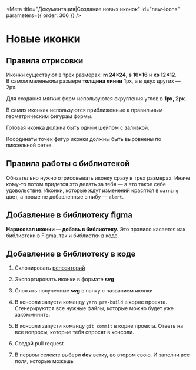 
<Meta title="Документация|Создание новых иконок" id="new-icons" parameters={{ order: 306 }} />

# Новые иконки

## Правила отрисовки

Иконки существуют в трех размерах: **m 24×24**, **s 16×16** и **xs 12×12**.  
В самом маленьким размере **толщина линии** 1px, а в двух других — 2px.

<InstructionPictures name="1-icons-grid" />

Для создания мягких форм используются скругления углов в **1px, 2px**.

<InstructionPictures name="2-icons-grid" />

В самих иконках используются приближенные к правильным геометрическим фигурам формы.

<InstructionPictures name="3-icons-grid" />

Готовая иконка должна быть одним шейпом с заливкой.

<InstructionPictures name="4-figma-union" />

Координаты точек фигур иконки должны быть выровнены по пиксельной сетке.

<InstructionPictures name="5-icons-grid" />

## Правила работы с библиотекой

Обязательно нужно отрисовывать иконку сразу в трех размерах. Иначе кому-то потом придется это делать за тебя — а это такое себе удовольствие.
Иконки, которые ждут изменений красятся в `warning` цвет, а новые не добавленные в либу — `alert`.

<InstructionPictures name="6-examples" />

## Добавление в библиотеку figma

**Нарисовал иконки — добавь в библиотеку.** Это правило касается как библиотеки в Figma, так и библиотки в коде.

<InstructionPictures name="7-figma" />

## Добавление в библиотеку в коде

1. Склонировать [репозиторий](https://github.com/gazprom-neft/consta-uikit)

<InstructionPictures name="8-github" />

2. Экспортировать иконки в формате **svg**

<InstructionPictures name="9-figma" />

3. Сложить полученные **svg** в папку с названием иконки

<InstructionPictures name="10-finder" />

4. В консоли запусти команду `yarn pre-build` в корне проекта. Сгенерируются все нужные файлы, которые можно будет уже закомминить.

5. В консоли запусти команду `git commit` в корне проекта. Ответь на все вопросы, которые тебя спросят в консоли.

6. Создай pull request

<InstructionPictures name="11-github" />

7. В первом селекте выбери **dev** ветку, во втором свою. И заполни все поля, которые можешь
